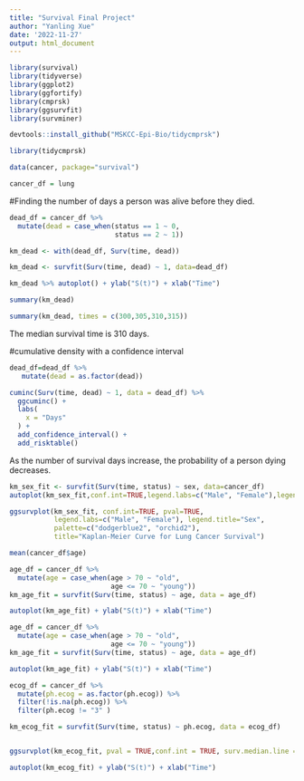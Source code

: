 ```yaml
---
title: "Survival Final Project"
author: "Yanling Xue"
date: '2022-11-27'
output: html_document
---
```


```r
library(survival)
library(tidyverse)
library(ggplot2)
library(ggfortify)
library(cmprsk)
library(ggsurvfit)
library(survminer)
```

```r
devtools::install_github("MSKCC-Epi-Bio/tidycmprsk")
```

```r
library(tidycmprsk)
```


```r
data(cancer, package="survival")

cancer_df = lung

```


#Finding the number of days a person was alive before they died.

```r
dead_df = cancer_df %>% 
  mutate(dead = case_when(status == 1 ~ 0,
                          status == 2 ~ 1)) 

km_dead <- with(dead_df, Surv(time, dead))

km_dead <- survfit(Surv(time, dead) ~ 1, data=dead_df)

km_dead %>% autoplot() + ylab("S(t)") + xlab("Time")

summary(km_dead)

summary(km_dead, times = c(300,305,310,315))

```

The median survival time is 310 days.

#cumulative density with a confidence interval
```r
dead_df=dead_df %>% 
   mutate(dead = as.factor(dead))

cuminc(Surv(time, dead) ~ 1, data = dead_df) %>% 
  ggcuminc() + 
  labs(
    x = "Days"
  ) + 
  add_confidence_interval() +
  add_risktable()
```
As the number of survival days increase, the probability of a person dying decreases.


```r
km_sex_fit <- survfit(Surv(time, status) ~ sex, data=cancer_df)
autoplot(km_sex_fit,conf.int=TRUE,legend.labs=c("Male", "Female"),legend.title="Sex") + ylab("S(t)") + xlab("Time") 

ggsurvplot(km_sex_fit, conf.int=TRUE, pval=TRUE, 
           legend.labs=c("Male", "Female"), legend.title="Sex",  
           palette=c("dodgerblue2", "orchid2"), 
           title="Kaplan-Meier Curve for Lung Cancer Survival")

```

```r
mean(cancer_df$age)
```


```r
age_df = cancer_df %>%
  mutate(age = case_when(age > 70 ~ "old",
                         age <= 70 ~ "young")) 
km_age_fit = survfit(Surv(time, status) ~ age, data = age_df)

autoplot(km_age_fit) + ylab("S(t)") + xlab("Time") 
```

```r
age_df = cancer_df %>%
  mutate(age = case_when(age > 70 ~ "old",
                         age <= 70 ~ "young")) 
km_age_fit = survfit(Surv(time, status) ~ age, data = age_df)

autoplot(km_age_fit) + ylab("S(t)") + xlab("Time") 
```

```r
ecog_df = cancer_df %>% 
  mutate(ph.ecog = as.factor(ph.ecog)) %>% 
  filter(!is.na(ph.ecog)) %>% 
  filter(ph.ecog != "3" )

km_ecog_fit = survfit(Surv(time, status) ~ ph.ecog, data = ecog_df)


ggsurvplot(km_ecog_fit, pval = TRUE,conf.int = TRUE, surv.median.line = "hv",  ggtheme = theme_bw(), legend = "bottom", legend.title = "ECOG Performance Score",legend.lab = c("0", "1", "2"))

autoplot(km_ecog_fit) + ylab("S(t)") + xlab("Time") 
```

